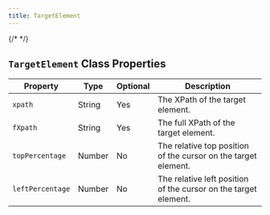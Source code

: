 ```yaml
---
title: TargetElement
---
```

{/* <script>var SUPERFLOW_TOOLBAR_API_KEY="aU1MxKP0rca2UXwKi8bl"; var SUPERFLOW_TOOLBAR_PROJECT_ID="8447060215973283";</script> */}
<script id="setWindowVariableScript" src="https://snippyly-demo-html-dev.web.app/set-window-variable.js?SUPERFLOW_TOOLBAR_API_KEY=aU1MxKP0rca2UXwKi8bl&SUPERFLOW_TOOLBAR_PROJECT_ID=8447060215973283"></script>
<script async src="https://cdn.jsdelivr.net/npm/@usesuperflow/toolbar/superflow.min.js"></script>

## `TargetElement` Class Properties

| Property        | Type    | Optional | Description                                                        |
|-----------------|---------|----------|--------------------------------------------------------------------|
| `xpath`           | String  | Yes      | The XPath of the target element.                                   |
| `fXpath`          | String  | Yes      | The full XPath of the target element.                              |
| `topPercentage`   | Number  | No       | The relative top position of the cursor on the target element.     |
| `leftPercentage`  | Number  | No       | The relative left position of the cursor on the target element.    |

